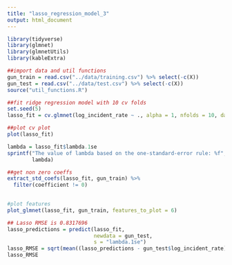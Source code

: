 ```yaml
---
title: "lasso_regression_model_3"
output: html_document
---
```


```r
library(tidyverse)
library(glmnet)
library(glmnetUtils)
library(kableExtra)
```

```r
##import data and util functions
gun_train = read.csv("../data/training.csv") %>% select(-c(X))
gun_test = read.csv("../data/test.csv") %>% select(-c(X))
source("util_functions.R")
```

```r
##fit ridge regression model with 10 cv folds
set.seed(5)
lasso_fit = cv.glmnet(log_incident_rate ~ ., alpha = 1, nfolds = 10, data = gun_train)
```

```r
##plot cv plot
plot(lasso_fit)
```

```r
lambda = lasso_fit$lambda.1se
sprintf("The value of lambda based on the one-standard-error rule: %f",
        lambda)
```

```r
##get non zero coeffs
extract_std_coefs(lasso_fit, gun_train) %>% 
  filter(coefficient != 0)
  
```


```r
#plot features
plot_glmnet(lasso_fit, gun_train, features_to_plot = 6)
```

```r
## Lasso RMSE is 0.8317696
lasso_predictions = predict(lasso_fit, 
                            newdata = gun_test, 
                            s = "lambda.1se")
lasso_RMSE = sqrt(mean((lasso_predictions - gun_test$log_incident_rate)^2))
lasso_RMSE
```


